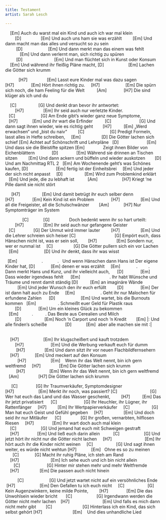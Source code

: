 ```yaml
---
title: Testament
artist: Sarah Lesch

---
```



    [Em]
Auch du warst mal ein Kind und auch ich war mal klein
        [D]                [Em]
Und auch uns ham sie was erzählt
        [Em]
Und dann macht man das alles und versucht so zu sein
         [D]                     [Em]
Und dann merkt man das einem was fehlt
            [Em]
Und dann verlernt man, sich richtig zu spüren
         [D]                          [Em]
Und man flüchtet sich in Kunst oder Konsum
    [Em]
Und während ihr fleißig Pläne macht,
[D]                    [Em]
Lachen die Götter sich krumm

           [H7]                [Em]
Lasst eure Kinder mal was dazu sagen
[H7]              [Em]
Hört ihnen richtig zu.
    [H7]                     [Em]
Die spürn sich noch, die ham Feeling für die Welt
         [Am]              [H7]
Die sind klüger als ich und du

    [C]                  [G]
Und denkt dran bevor ihr antwortet:
        [H7]                [Em]
Ihr seid auch nur verletzte Kinder.
   [C]                     [G]
Am Ende gibt’s wieder ganz neue Symptome,
   [H7]            [Em]
und ihr wart die Erfinder
         [C]                       [G]
Und dann sagt ihnen wieder, wie es richtig geht
       [H7]          [Em]
„Werd erwachsen“ und „bist du naiv“
        [C]                     [G]
Predigt Formeln, lasst alles in Hefte schreiben,
    [Em]                 [D]
Die Götter lachen sich schief
[Em]
Achtet auf Schönschrift und Lehrpläne
  [D]                       [Em]
Und dass sie die Bleistifte spitzen
[Em]              
Zeigt ihnen Bilder von Eichenblättern 
             [D]               [Em]
Während sie drinnen an Tischen sitzen
        [Em]
Und dann ackern und büffeln und wieder auskotzen
       [D]
Und am Nachmittag RTL 2
  [Em]
Am Wochenende geht’s was Schönes kaufen, 
[D]                       [Em]
fertig ist der Einheitsbrei
    [Em]
Und jeder der sich nicht anpasst
    [D]                  [Em]
Wird zum Problemkind erklärt
   [Em]
Und jede, die zu lebhaft ist
          [Am]                    [H7]
Kriegt ‘ne Pille damit sie nicht stört

     [H7]                  [Em]
Und damit betrügt ihr euch selber denn
[H7]               [Em]
Kein Kind ist ein Problem
             [H7]                 [Em]
Und all die Freigeister, all die Schulschwänzer
       [Am]            [H7]
Nur Symptomträger im System


              [C]            [G]               
Doch bedenkt wenn ihr so hart urteilt:
        [H7]                [Em]
Ihr seid auch nur gefangene Geister
   [C]               [G]
Der Unmut wird immer lauter 
        [H7]                 [Em]
Und die Lehrer schreien sich heiser
[C]                                [G]
Empört euch, dass Hänschen nicht ist, was er sein soll,
       [H7]                [Em] 
Sondern nur, wer er nunmal ist
    [C]                 [G]
Die Götter pullern sich ein vor Lachen
   [Em]                     [D]
Und ihr denkt, dass ihr was wisst

 
[Em]                    .            .  
Und wenn Hänschen dann Hans ist Der eigene Kinder hat, 
[D]             [Em]
denen er was erzählt 
    [Em]             .         .
Dann merkt Hans und Kunz, und ihr vielleicht auch,
     [D]              [Em]
Dass wieder irgendwas fehlt 
     [Em]                        .
Ihr habt Wünsche und Träume und rennt damit ständig 
[D]          [Em]
an imaginäre Wände
          [Em]
Und jeder Wunsch den ihr euch erfüllt 
        [D]              [Em]
Der ist dann halt auch zu Ende
    [Em]                     .
Geht ihr nur Malochen für erfundene Zahlen
     [D]                     [Em]
Und wartet, bis die Burnouts kommen
  [Em]                  .
Schmeißt euer Geld für Plastik raus
        [D]              [Em]
Um ein kleines Glück zu bekommen
   [Em]           .          .
Das Beste aus Cerealien und Milch
        [D]                   [Em]
Noch ‘n Carport und noch ‘n Kredit
       [Em]
|: Und alle finden‘s scheiße        
      [D]            [Em]
 aber alle machen sie mit :|         

    [H7]                    [Em]
Ihr klugscheißert und kauft trotzdem
        [H7]                      [Em]
Und die Werbung verkauft euch für dumm
         [H7]                [Em]
Und dann sitzt ihr vor neuen Flachbildfernsehern
    [H7]             [Em]
Und meckert auf den Konsum
          [H7]                    [Em]   
Wenn ihr das Welt nennt, bin ich gern weltfremd
    [H7]               [Em]
Die Götter lachen sich krumm
         [H7]                    [Em]
Wenn ihr das Welt nennt, bin ich gern weltfremd
   [Am]                [H7]
Die Götter lachen sich krumm


     [C]               [G]
Ihr Traumverkäufer, Symptomdesigner
[H7]                    [Em]
Merkt ihr noch, was passiert? 
[C]                           [G]
Wer hat euch das Land und das Wasser geschenkt, 
        [H7]          [Em]
Das ihr jetzt privatisiert
     [C]                      [G]
Ihr Heuchler, ihr Lügner, ihr Rattenfänger 
    [H7]         [Em]
Ihr Wertpapierverkäufer
    [C]                  [G]
Man hat euch Geist und Gefühl gegeben 
    [H7]                 [Em]
Und doch seid ihr nur Mitläufer 
     [C]                [G]
Ihr großen, vernarbten, hilflosen Riesen 
    [H7]               [Em]
Ihr wart doch auch mal klein
    [C]                    [G]
Und jemand hat euch mit Schweigen gestraft 
    [H7]               [Em]
Und ließ euch darin allein 
          [C]                    [G]
Und jetzt hört ihr nicht nur die Götter nicht lachen 
    [H7]                           [Em]
Ihr hört auch ihr die Kinder nicht weinen
    [C]                   [G]
Und sagt ihnen weiter, es würde nicht wehtun
[H7]            [Em]
  Ohne es so zu meinen
      [C]             [G]
Macht ihr ruhig Pläne, ich steh am Rand 
    [H7]                          [Em]
Ich sehe euch und ich bin nicht allein 
       [C]                      [G]
Hinter mir stehen mehr und mehr Weltfremde 
    [H7]                 [Em]
Die passen auch nicht hinein 

          [C]                     [G]
Und jetzt wartet nicht auf ein versöhnliches Ende 
 [H7]                    [Em]
Den Gefallen tu ich euch nicht 
    [C]                   [G]
Kein Augenzwinkern, keine milde Pointe,
        [H7]               [Em]
Die das Unwohlsein wieder bricht
      [C]                    [G]
Irgendwann werden die Götter nicht mehr lachen 
   [H7]                           [Em]
Und falls es mich dann nicht mehr gibt 
       [C]                         [G]
Hinterlass ich ein Kind, das sich selbst gehört
[H7]                         [Em]
   Und dies unhandliche Lied
   


